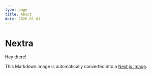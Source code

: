```yaml
---
type: page
title: About
date: 2020-01-01
---
```


# Nextra

Hey there!

This Markdown image is automatically converted into a
[Next.js Image](https://nextjs.org/docs/api-reference/next/image).
